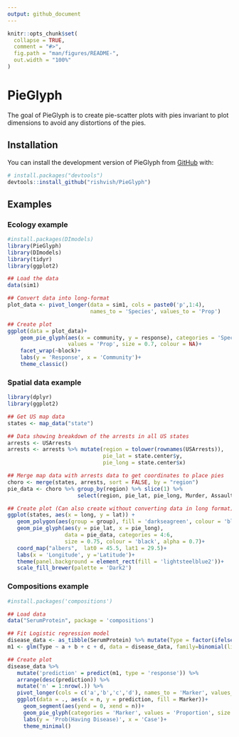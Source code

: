 ```yaml
---
output: github_document
---
```


<!-- README.md is generated from README.Rmd. Please edit that file -->

```r
knitr::opts_chunk$set(
  collapse = TRUE,
  comment = "#>",
  fig.path = "man/figures/README-",
  out.width = "100%"
)
```

# PieGlyph

<!-- badges: start -->
<!-- badges: end -->

The goal of PieGlyph is to create pie-scatter plots with pies invariant to plot dimensions to avoid any distortions of the pies.

## Installation

You can install the development version of PieGlyph from [GitHub](https://github.com/) with:

``` r
# install.packages("devtools")
devtools::install_github("rishvish/PieGlyph")
```

## Examples

### Ecology example
```r
#install.packages(DImodels)
library(PieGlyph)
library(DImodels)
library(tidyr)
library(ggplot2)

## Load the data
data(sim1)

## Convert data into long-format
plot_data <- pivot_longer(data = sim1, cols = paste0('p',1:4),
                          names_to = 'Species', values_to = 'Prop')

## Create plot
ggplot(data = plot_data)+
    geom_pie_glyph(aes(x = community, y = response), categories = 'Species',
                   values = 'Prop', size = 0.7, colour = NA)+
    facet_wrap(~block)+
    labs(y = 'Response', x = 'Community')+
    theme_classic()
```


### Spatial data example
```r
library(dplyr)
library(ggplot2)

## Get US map data
states <- map_data("state")

## Data showing breakdown of the arrests in all US states
arrests <- USArrests
arrests <- arrests %>% mutate(region = tolower(rownames(USArrests)),
                              pie_lat = state.center$y,
                              pie_long = state.center$x)

## Merge map data with arrests data to get coordinates to place pies
choro <- merge(states, arrests, sort = FALSE, by = "region")
pie_data <- choro %>% group_by(region) %>% slice(1) %>%
                      select(region, pie_lat, pie_long, Murder, Assault, Rape)

## Create plot (Can also create without converting data in long format)
ggplot(states, aes(x = long, y = lat)) +
   geom_polygon(aes(group = group), fill = 'darkseagreen', colour = 'black')+
   geom_pie_glyph(aes(y = pie_lat, x = pie_long),
                  data = pie_data, categories = 4:6,
                  size = 0.75, colour = 'black', alpha = 0.7)+
   coord_map("albers",  lat0 = 45.5, lat1 = 29.5)+
   labs(x = 'Longitude', y ='Latitude')+
   theme(panel.background = element_rect(fill = 'lightsteelblue2'))+
   scale_fill_brewer(palette = 'Dark2')

```


### Compositions example
```r
#install.packages('compositions')

## Load data
data("SerumProtein", package = 'compositions')

## Fit Logistic regression model
disease_data <- as_tibble(SerumProtein) %>% mutate(Type = factor(ifelse(Type == 1, 'Yes', 'No')))
m1 <- glm(Type ~ a + b + c + d, data = disease_data, family=binomial(link='logit'))

## Create plot
disease_data %>%
   mutate('prediction' = predict(m1, type = 'response')) %>%
   arrange(desc(prediction)) %>%
   mutate('n' = 1:nrow(.)) %>%
   pivot_longer(cols = c('a','b','c','d'), names_to = 'Marker', values_to = 'Proportion') %>%
   ggplot(data = ., aes(x = n, y = prediction, fill = Marker))+
     geom_segment(aes(yend = 0, xend = n))+
     geom_pie_glyph(categories = 'Marker', values = 'Proportion', size = 0.5)+
     labs(y = 'Prob(Having Disease)', x = 'Case')+
     theme_minimal()
```

